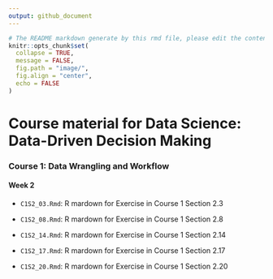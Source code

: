 ```yaml
---
output: github_document
---
```


```r
# The README markdown generate by this rmd file, please edit the content within this R markdown.
knitr::opts_chunk$set(
  collapse = TRUE,
  message = FALSE,
  fig.path = "image/",
  fig.align = "center",
  echo = FALSE
)
```

# Course material for Data Science: Data-Driven Decision Making

### Course 1: Data Wrangling and Workflow

#### Week 2

- `C1S2_03.Rmd`: R mardown for Exercise in Course 1 Section 2.3

- `C1S2_08.Rmd`: R mardown for Exercise in Course 1 Section 2.8

- `C1S2_14.Rmd`: R mardown for Exercise in Course 1 Section 2.14

- `C1S2_17.Rmd`: R mardown for Exercise in Course 1 Section 2.17

- `C1S2_20.Rmd`: R mardown for Exercise in Course 1 Section 2.20